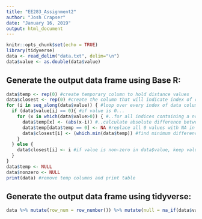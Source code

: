 ---
title: "EE283_Assignment2"
author: "Josh Crapser"
date: "January 16, 2019"
output: html_document
---

```{r setup, include=FALSE}
knitr::opts_chunk$set(echo = TRUE)
library(tidyverse)
data <- read_delim("data.txt", delim="\n")
data$value <- as.double(data$value)
```

## Generate the output data frame using Base R:

```{r baseR}
data$temp <- rep(0) #create temporary column to hold distance values
data$closest <- rep(0) #create the column that will indicate index of closest non-zero value
for (i in seq_along(data$value)) { #loop over every index of data column
  if (data$value[i] == 0){ #if value is 0...
    for (x in which(data$value>0)) { #..for all indices containing a non-zero value..
      data$temp[x] <- (abs(x-i)) #..calculate absolute difference between current index and non-zero indices
      data$temp[data$temp == 0] <- NA #replace all 0 values with NA in temp column
      data$closest[i] <- (which.min(data$temp)) #find minimum difference between current index and non-zero index, the closest non-zero index will be assigned to the row in data$closest
    }
  } else {
    data$closest[i] <- i #if value is non-zero in data$value, keep value
  }
}
data$temp <- NULL
data$nonzero <- NULL
print(data) #remove temp columns and print table
```

## Generate the output data frame using tidyverse:

```{r tidyoutput}

data %>% mutate(row_num = row_number()) %>% mutate(null = na_if(data$value,0)) %>% mutate(closest = min(abs(row_num[null=1]-data$value)))
```
